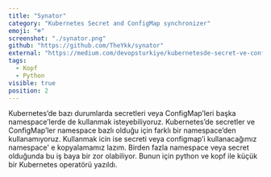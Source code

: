 ```yaml
---
title: "Synator"
category: "Kubernetes Secret and ConfigMap synchronizer"
emoji: "☸️"
screenshot: "./synator.png"
github: "https://github.com/TheYkk/synator"
external: "https://medium.com/devopsturkiye/kubernetesde-secret-ve-configmap-senkronizasyon-u-68bde0cd9c9c"
tags:
  - Kopf
  - Python
visible: true
position: 2
---
```


Kubernetes’de bazı durumlarda secretleri veya ConfigMap’leri başka namespace’lerde de kullanmak isteyebiliyoruz. Kubernetes’de secretler ve ConfigMap’ler namespace bazlı olduğu için farklı bir namespace’den kullanamıyoruz. Kullanmak icin ise secreti veya configmap’i kullanacağımız namespace' e kopyalamamız lazım. Birden fazla namespace veya secret olduğunda bu iş baya bir zor olabiliyor. Bunun için python ve kopf ile küçük bir Kubernetes operatörü yazıldı.